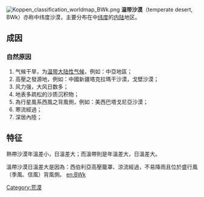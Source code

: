 {{擴充|time=2007-12-15}}
{{合併到|荒漠}}
[[File:Koppen_classification_worldmap_BWk.png|thumb]]
'''温带沙漠'''（temperate desert, BWk）亦称中纬度沙漠，主要分布在中[[纬度|纬度]]的[[内陆|内陆]]地区。
==成因==
===自然原因===
#气候干旱，为[[温带大陆性气候|温带大陆性气候]]，例如：中亞地區；
#高壓之發源地，例如：中國新疆塔克拉瑪干沙漠，戈壁沙漠；
#风力强，大风日数多；
#地表多疏松的沙质沉积物；
#為行星風系西風之背風側，例如：美西巴塔戈尼亞沙漠；
#寒流經過；
#深居內陸；

==特征==
熱帶沙漠年溫差小，日溫差大；而溫帶則是年溫差大，日溫差大。

溫帶沙漠日溫差大是因為：西伯利亞高壓籠罩、涼流經過，不易降雨且位於盛行風（季風、信風）背風側。
{{Geo-term-stub}}
[[Category:荒漠|Category:荒漠]]
[[en:BWk|en:BWk]]